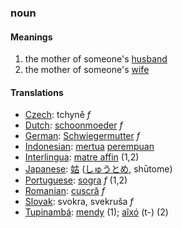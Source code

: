 ===noun===
====Meanings====
#the mother of someone's [[husband]]
#the mother of someone's [[wife]]
====Translations====
*[[Czech]]: tchyně  ''f''
*[[Dutch]]: [[schoonmoeder]] ''f''
*[[German]]: [[Schwiegermutter]] ''f''
*[[Indonesian]]: [[mertua]] [[perempuan]]
*[[Interlingua]]: [[matre affin]] (1,2)
*[[Japanese]]: [[姑]] ([[しゅうとめ]], shūtome)
*[[Portuguese]]: [[sogra]] ''f'' (1,2)
*[[Romanian]]: [[cuscră]] ''f''
*[[Slovak]]:  svokra, svekruša  ''f''
*[[Tupinambá]]: [[mendy]] (1); [[aîxó]] (t-) (2)